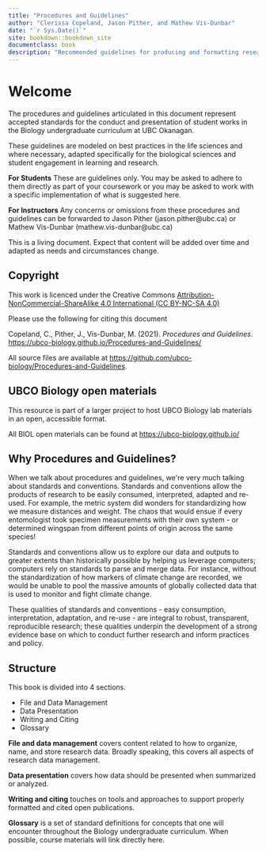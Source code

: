 ```yaml
--- 
title: "Procedures and Guidelines"
author: "Clerissa Copeland, Jason Pither, and Mathew Vis-Dunbar"
date: "`r Sys.Date()`"
site: bookdown::bookdown_site
documentclass: book
description: "Recommended guidelines for producing and formatting research outputs, including data, figures, and reports."
---
```


# Welcome {-}

The procedures and guidelines articulated in this document represent accepted standards for the conduct and presentation of student works in the Biology undergraduate curriculum at UBC Okanagan.

These guidelines are modeled on best practices in the life sciences and where necessary, adapted specifically for the biological sciences and student engagement in learning and research.

**For Students** These are guidelines only. You may be asked to adhere to them directly as part of your coursework or you may be asked to work with a specific implementation of what is suggested here.

**For Instructors** Any concerns or omissions from these procedures and guidelines can be forwarded to Jason Pither (jason.pither@ubc.ca) or Mathew Vis-Dunbar (mathew.vis-dunbar@ubc.ca)

<div class = "note">
This is a living document. Expect that content will be added over time and adapted as needs and circumstances change.
</div>

## Copyright {-}

This work is licenced under the Creative Commons [Attribution-NonCommercial-ShareAlike 4.0 International (CC BY-NC-SA 4.0)](https://creativecommons.org/licenses/by-nc-sa/4.0/)

Please use the following for citing this document

Copeland, C., Pither, J., Vis-Dunbar, M. (2021). *Procedures and Guidelines*. [https://ubco-biology.github.io/Procedures-and-Guidelines/](https://ubco-biology.github.io/Procedures-and-Guidelines/)

All source files are available at [https://github.com/ubco-biology/Procedures-and-Guidelines](https://github.com/ubco-biology/Procedures-and-Guidelines).

## UBCO Biology open materials {-}

This resource is part of a larger project to host UBCO Biology lab materials in an open, accessible format.

All BIOL open materials can be found at [https://ubco-biology.github.io/](https://ubco-biology.github.io/)

## Why Procedures and Guidelines? {-}

When we talk about procedures and guidelines, we\'re very much talking about standards and conventions. Standards and conventions allow the products of research to be easily consumed, interpreted, adapted and re-used. For example, the metric system did wonders for standardizing how we measure distances and weight. The chaos that would ensue if every entomologist took specimen measurements with their own system - or determined wingspan from different points of origin across the same species!

Standards and conventions allow us to explore our data and outputs to greater extents than historically possible by helping us leverage computers; computers rely on standards to parse and merge data. For instance, without the standardization of how markers of climate change are recorded, we would be unable to pool the massive amounts of globally collected data that is used to monitor and fight climate change.

These qualities of standards and conventions - easy consumption, interpretation, adaptation, and re-use - are integral to robust, transparent, reproducible research; these qualities underpin the development of a strong evidence base on which to conduct further research and inform practices and policy.

## Structure {-}

This book is divided into 4 sections.

* File and Data Management
* Data Presentation
* Writing and Citing
* Glossary

**File and data management** covers content related to how to organize, name, and store research data. Broadly speaking, this covers all aspects of research data management.

**Data presentation** covers how data should be presented when summarized or analyzed.

**Writing and citing** touches on tools and approaches to support properly formatted and cited open publications.

**Glossary** is a set of standard definitions for concepts that one will encounter throughout the Biology undergraduate curriculum. When possible, course materials will link directly here.
